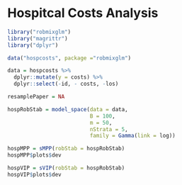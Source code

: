 <!--
%\VignetteEngine{knitr}
%\VignetteIndexEntry{Hospital Costs Analysis}
%\VignetteDepends{ggplot2, RobStabR}
-->

# Hospitcal Costs Analysis

```r
library("robmixglm")
library("magrittr")
library("dplyr")
```


```r
data("hospcosts", package ="robmixglm")

data = hospcosts %>% 
  dplyr::mutate(y = costs) %>% 
  dplyr::select(-id, - costs, -los)
```

```r
resamplePaper = NA

hospRobStab = model_space(data = data,
                          B = 100,
                          m = 50,
                          nStrata = 5,
                          family = Gamma(link = log))
```

```r
hospMPP = sMPP(robStab = hospRobStab)
hospMPP$plots$dev

```

```r
hospVIP = sVIP(robStab = hospRobStab)
hospVIP$plots$dev

```

